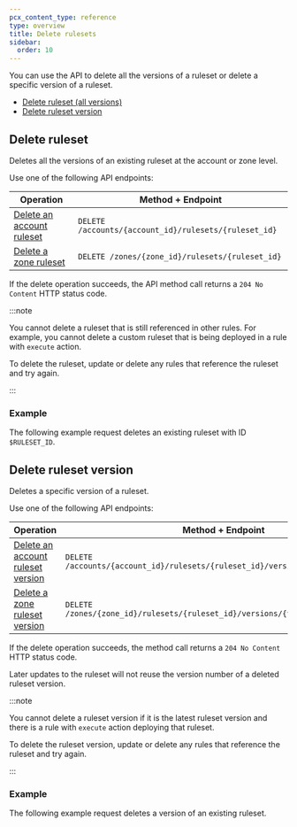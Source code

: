 ```yaml
---
pcx_content_type: reference
type: overview
title: Delete rulesets
sidebar:
  order: 10
---
```



You can use the API to delete all the versions of a ruleset or delete a specific version of a ruleset.

- [Delete ruleset (all versions)](#delete-ruleset)
- [Delete ruleset version](#delete-ruleset-version)

## Delete ruleset

Deletes all the versions of an existing ruleset at the account or zone level.

Use one of the following API endpoints:

| Operation                               | Method + Endpoint                                     |
| --------------------------------------- | ----------------------------------------------------- |
| [Delete an account ruleset][dr-account] | `DELETE /accounts/{account_id}/rulesets/{ruleset_id}` |
| [Delete a zone ruleset][dr-zone]        | `DELETE /zones/{zone_id}/rulesets/{ruleset_id}`       |

[dr-account]: /api/resources/rulesets/methods/delete/
[dr-zone]: /api/resources/rulesets/methods/delete/

If the delete operation succeeds, the API method call returns a `204 No Content` HTTP status code.

:::note

You cannot delete a ruleset that is still referenced in other rules. For example, you cannot delete a custom ruleset that is being deployed in a rule with `execute` action.

To delete the ruleset, update or delete any rules that reference the ruleset and try again.

:::

### Example

The following example request deletes an existing ruleset with ID `$RULESET_ID`.

<APIRequest
	path="/accounts/{account_id}/rulesets/{ruleset_id}"
	method="DELETE"
/>

## Delete ruleset version

Deletes a specific version of a ruleset.

Use one of the following API endpoints:

| Operation                                        | Method + Endpoint                                                               |
| ------------------------------------------------ | ------------------------------------------------------------------------------- |
| [Delete an account ruleset version][drv-account] | `DELETE /accounts/{account_id}/rulesets/{ruleset_id}/versions/{version_number}` |
| [Delete a zone ruleset version][drv-zone]        | `DELETE /zones/{zone_id}/rulesets/{ruleset_id}/versions/{version_number}`       |

[drv-account]: /api/resources/rulesets/subresources/versions/methods/delete/
[drv-zone]: /api/resources/rulesets/subresources/versions/methods/delete/

If the delete operation succeeds, the method call returns a `204 No Content` HTTP status code.

Later updates to the ruleset will not reuse the version number of a deleted ruleset version.

:::note

You cannot delete a ruleset version if it is the latest ruleset version and there is a rule with `execute` action deploying that ruleset.

To delete the ruleset version, update or delete any rules that reference the ruleset and try again.

:::

### Example

The following example request deletes a version of an existing ruleset.

<APIRequest
	path="/accounts/{account_id}/rulesets/{ruleset_id}/versions/{ruleset_version}"
	method="DELETE"
/>

